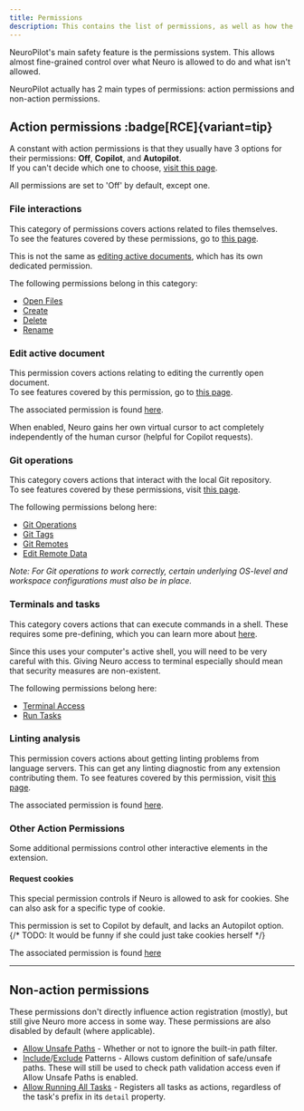 ```yaml
---
title: Permissions
description: This contains the list of permissions, as well as how the permissions system work.
---
```



NeuroPilot's main safety feature is the permissions system. This allows almost fine-grained control over what Neuro is allowed to do and what isn't allowed.

NeuroPilot actually has 2 main types of permissions: action permissions and non-action permissions.

## Action permissions :badge[RCE]{variant=tip}

A constant with action permissions is that they usually have 3 options for their permissions: **Off**, **Copilot**, and **Autopilot**.  
If you can't decide which one to choose, [visit this page](/neuropilot/guides/pilot).

All permissions are set to 'Off' by default, except one.

### File interactions

This category of permissions covers actions related to files themselves.  
To see the features covered by these permissions, go to [this page](/neuropilot/reference/features/file-actions).

<Aside>

This is not the same as [editing active documents](#edit-active-document), which has its own dedicated permission.

</Aside>

The following permissions belong in this category:

- [Open Files](vscode://settings/neuropilot.permission.openFiles)
- [Create](vscode://settings/neuropilot.permission.create)
- [Delete](vscode://settings/neuropilot.permission.delete)
- [Rename](vscode://settings/neuropilot.permission.rename)

### Edit active document

This permission covers actions relating to editing the currently open document.  
To see features covered by this permission, go to [this page](/neuropilot/reference/features/edit-active-document).

The associated permission is found [here](vscode://settings/neuropilot.permission.editActiveDocument).

<Aside type="tip">

When enabled, Neuro gains her own virtual cursor to act completely independently of the human cursor (helpful for Copilot requests).

</Aside>

### Git operations

This category covers actions that interact with the local Git repository.  
To see features covered by these permissions, visit [this page](/neuropilot/reference/features/git-operations).

The following permissions belong here:

- [Git Operations](vscode://settings/neuropilot.permission.gitOperations)  
- [Git Tags](vscode://settings/neuropilot.permission.gitTags)
- [Git Remotes](vscode://settings/neuropilot.permission.gitRemotes)
- [Edit Remote Data](vscode://settings/neuropilot.permission.editRemoteData)

*Note: For Git operations to work correctly, certain underlying OS-level and workspace configurations must also be in place.*

### Terminals and tasks

This category covers actions that can execute commands in a shell. These requires some pre-defining, which you can learn more about [here](/neuropilot/reference/features/shells).

<Aside type="caution">

Since this uses your computer's active shell, you will need to be very careful with this.
Giving Neuro access to terminal especially should mean that security measures are non-existent.

</Aside>

The following permissions belong here:

- [Terminal Access](vscode://settings/neuropilot.permission.terminalAccess)  
- [Run Tasks](vscode://settings/neuropilot.permission.runTasks)  

### Linting analysis

This permission covers actions about getting linting problems from language servers. This can get any linting diagnostic from any extension contributing them.
To see features covered by this permission, visit [this page](/neuropilot/reference/features/linting-analysis).

The associated permission is found [here](vscode://settings/neuropilot.permission.accessLintingAnalysis).

### Other Action Permissions

Some additional permissions control other interactive elements in the extension.

#### Request cookies

This special permission controls if Neuro is allowed to ask for cookies.
She can also ask for a specific type of cookie.

This permission is set to Copilot by default, and lacks an Autopilot option. {/* TODO: It would be funny if she could just take cookies herself */}

The associated permission is found [here](vscode://settings/neuropilot.permission.requestCookies)

---

## Non-action permissions

These permissions don't directly influence action registration (mostly), but still give Neuro more access in some way.
These permissions are also disabled by default (where applicable).

- [Allow Unsafe Paths](vscode://settings/neuropilot.allowUnsafePaths) - Whether or not to ignore the built-in path filter.
- [Include](vscode://settings/neuropilot.includePattern)/[Exclude](vscode://settings/neuropilot.excludePattern) Patterns - Allows custom definition of safe/unsafe paths. These will still be used to check path validation access even if Allow Unsafe Paths is enabled.
- [Allow Running All Tasks](vscode://settings/neuropilot.allowRunningAllTasks) - Registers all tasks as actions, regardless of the task's prefix in its `detail` property.
